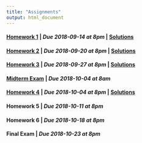 ```yaml
---
title: "Assignments"
output: html_document
---
```


#### [Homework 1](hw1.html) | *Due 2018-09-14 at 8pm* | [Solutions](hw1_solutions.html)
#### [Homework 2](hw2.html) | *Due 2018-09-20 at 8pm* | [Solutions](hw2_solutions.html)
#### [Homework 3](hw3.html) | *Due 2018-09-27 at 8pm* | [Solutions](hw3_solutions.html)
#### [Midterm Exam](exam1.html) | *Due 2018-10-04 at 8am*
#### [Homework 4](hw4.html) | *Due 2018-10-04 at 8pm* | [Solutions](hw4_solutions.html)
#### Homework 5 | *Due 2018-10-11 at 8pm*
#### Homework 6 | *Due 2018-10-18 at 8pm*
#### Final Exam | *Due 2018-10-23 at 8pm*